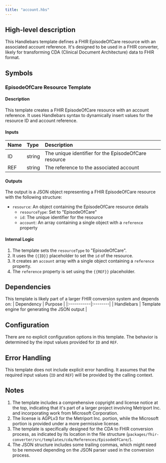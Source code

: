 ```yaml
---
title: "account.hbs"
---
```


## High-level description
This Handlebars template defines a FHIR EpisodeOfCare resource with an associated account reference. It's designed to be used in a FHIR converter, likely for transforming CDA (Clinical Document Architecture) data to FHIR format.

## Symbols

### EpisodeOfCare Resource Template
#### Description
This template creates a FHIR EpisodeOfCare resource with an account reference. It uses Handlebars syntax to dynamically insert values for the resource ID and account reference.

#### Inputs
| Name | Type | Description |
|:-----|:-----|:------------|
| ID | string | The unique identifier for the EpisodeOfCare resource |
| REF | string | The reference to the associated account |

#### Outputs
The output is a JSON object representing a FHIR EpisodeOfCare resource with the following structure:
- `resource`: An object containing the EpisodeOfCare resource details
  - `resourceType`: Set to "EpisodeOfCare"
  - `id`: The unique identifier for the resource
  - `account`: An array containing a single object with a `reference` property

#### Internal Logic
1. The template sets the `resourceType` to "EpisodeOfCare".
2. It uses the `{{ID}}` placeholder to set the `id` of the resource.
3. It creates an `account` array with a single object containing a `reference` property.
4. The `reference` property is set using the `{{REF}}` placeholder.

## Dependencies
This template is likely part of a larger FHIR conversion system and depends on:
| Dependency | Purpose |
|:-----------|:--------|
| Handlebars | Template engine for generating the JSON output |

## Configuration
There are no explicit configuration options in this template. The behavior is determined by the input values provided for `ID` and `REF`.

## Error Handling
This template does not include explicit error handling. It assumes that the required input values (`ID` and `REF`) will be provided by the calling context.

## Notes
1. The template includes a comprehensive copyright and license notice at the top, indicating that it's part of a larger project involving Metriport Inc. and incorporating work from Microsoft Corporation.
2. The license is AGPLv3 for the Metriport Inc. portion, while the Microsoft portion is provided under a more permissive license.
3. The template is specifically designed for the CDA to FHIR conversion process, as indicated by its location in the file structure (`packages/fhir-converter/src/templates/cda/References/EpisodeOfCare/`).
4. The JSON structure includes some trailing commas, which might need to be removed depending on the JSON parser used in the conversion process.